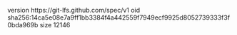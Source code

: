 version https://git-lfs.github.com/spec/v1
oid sha256:14ca5e08e7a9ff1bb3384f4a442559f7949ecf9925d8052739333f3f0bda969b
size 12146
